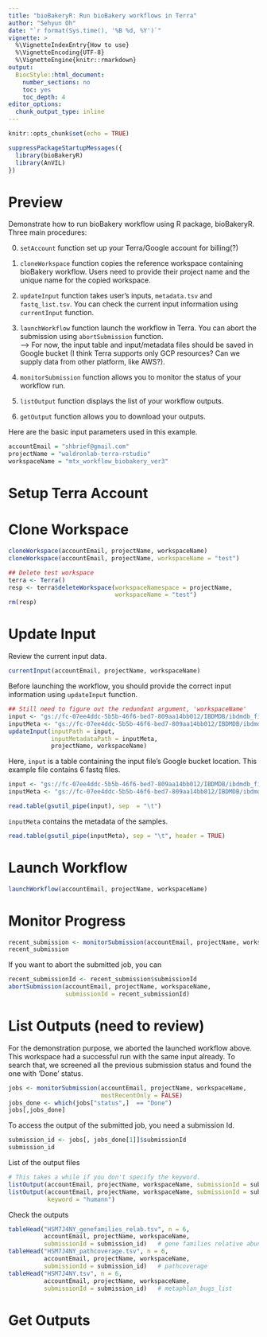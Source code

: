 ```yaml
---
title: "bioBakeryR: Run bioBakery workflows in Terra"
author: "Sehyun Oh"
date: "`r format(Sys.time(), '%B %d, %Y')`"
vignette: >
  %\VignetteIndexEntry{How to use}
  %\VignetteEncoding{UTF-8}
  %\VignetteEngine{knitr::rmarkdown}
output:
  BiocStyle::html_document:
    number_sections: no
    toc: yes
    toc_depth: 4
editor_options: 
  chunk_output_type: inline
---
```


```r
knitr::opts_chunk$set(echo = TRUE)
```

```r
suppressPackageStartupMessages({
  library(bioBakeryR)
  library(AnVIL)
})
```

# Preview
Demonstrate how to run bioBakery workflow using R package, bioBakeryR.
Three main procedures:

0. `setAccount` function set up your Terra/Google account for billing(?)    

1. `cloneWorkspace` function copies the reference workspace containing bioBakery
workflow. Users need to provide their project name and the unique name for the 
copied workspace.

2. `updateInput` function takes user's inputs, `metadata.tsv` and `fastq_list.tsv`.
You can check the current input information using `currentInput` function.

3. `launchWorkflow` function launch the workflow in Terra. You can abort the 
submission using  `abortSubmission` function.   
--> For now, the input table and input/metadata files should be saved in Google bucket 
(I think Terra supports only GCP resources? Can we supply data from other platform, like AWS?).

4. `monitorSubmission` function allows you to monitor the status of your workflow run.   

5. `listOutput` function displays the list of your workflow outputs.    

6. `getOutput` function allows you to download your outputs.


Here are the basic input parameters used in this example.

```r
accountEmail = "shbrief@gmail.com"
projectName = "waldronlab-terra-rstudio"
workspaceName = "mtx_workflow_biobakery_ver3"
```


# Setup Terra Account
# Clone Workspace
```r
cloneWorkspace(accountEmail, projectName, workspaceName)
cloneWorkspace(accountEmail, projectName, workspaceName = "test")
```

```r
## Delete test workspace
terra <- Terra()
resp <- terra$deleteWorkspace(workspaceNamespace = projectName,
                              workspaceName = "test")
rm(resp)
```

# Update Input
Review the current input data.
```r
currentInput(accountEmail, projectName, workspaceName)
```

Before launching the workflow, you should provide the correct input information 
using `updateInput` function.

```r
## Still need to figure out the redundant argument, 'workspaceName'
input <- "gs://fc-07ee4ddc-5b5b-46f6-bed7-809aa14bb012/IBDMDB/ibdmdb_file_list.txt"
inputMeta <- "gs://fc-07ee4ddc-5b5b-46f6-bed7-809aa14bb012/IBDMDB/ibdmdb_demo_metadata.txt"
updateInput(inputPath = input,
            inputMetadataPath = inputMeta,
            projectName, workspaceName)
```

Here, `input` is a table containing the input file's Google bucket location. This
example file contains 6 fastq files.
```r
input <- "gs://fc-07ee4ddc-5b5b-46f6-bed7-809aa14bb012/IBDMDB/ibdmdb_file_list.txt"
inputMeta <- "gs://fc-07ee4ddc-5b5b-46f6-bed7-809aa14bb012/IBDMDB/ibdmdb_demo_metadata.txt"
```

```r
read.table(gsutil_pipe(input), sep  = "\t")
```

`inputMeta` contains the metadata of the samples. 
```r
read.table(gsutil_pipe(inputMeta), sep = "\t", header = TRUE)
```



# Launch Workflow
```r
launchWorkflow(accountEmail, projectName, workspaceName)
```

# Monitor Progress
```r
recent_submission <- monitorSubmission(accountEmail, projectName, workspaceName)
recent_submission
```

If you want to abort the submitted job, you can  
```r
recent_submissionId <- recent_submission$submissionId
abortSubmission(accountEmail, projectName, workspaceName,
                submissionId = recent_submissionId)
```


# List Outputs (need to review)
For the demonstration purpose, we aborted the launched workflow above. This workspace
had a successful run with the same input already. To search that, we screened all
the previous submission status and found the one with 'Done' status.

```r
jobs <- monitorSubmission(accountEmail, projectName, workspaceName,
                          mostRecentOnly = FALSE)
jobs_done <- which(jobs["status",]  == "Done")
jobs[,jobs_done]
```

To access the output of the submitted job, you need a submission Id.

```r
submission_id <- jobs[, jobs_done[1]]$submissionId
submission_id
```

List of the output files
```r
# This takes a while if you don't specify the keyword.
listOutput(accountEmail, projectName, workspaceName, submissionId = submission_id)
listOutput(accountEmail, projectName, workspaceName, submissionId = submission_id, 
           keyword = "humann")
```

Check the outputs
```r
tableHead("HSM7J4NY_genefamilies_relab.tsv", n = 6,
          accountEmail, projectName, workspaceName, 
          submissionId = submission_id)   # gene families relative abundance
tableHead("HSM7J4NY_pathcoverage.tsv", n = 6,
          accountEmail, projectName, workspaceName, 
          submissionId = submission_id)   # pathcoverage
tableHead("HSM7J4NY.tsv", n = 6,
          accountEmail, projectName, workspaceName, 
          submissionId = submission_id)   # metaphlan_bugs_list
```


# Get Outputs
